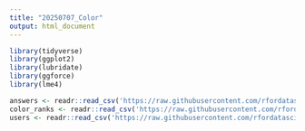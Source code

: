 ```yaml
---
title: "20250707_Color"
output: html_document
---
```


```r
library(tidyverse)
library(ggplot2)
library(lubridate)
library(ggforce)
library(lme4)
```

```r
answers <- readr::read_csv('https://raw.githubusercontent.com/rfordatascience/tidytuesday/main/data/2025/2025-07-08/answers.csv')
color_ranks <- readr::read_csv('https://raw.githubusercontent.com/rfordatascience/tidytuesday/main/data/2025/2025-07-08/color_ranks.csv')
users <- readr::read_csv('https://raw.githubusercontent.com/rfordatascience/tidytuesday/main/data/2025/2025-07-08/users.csv')
```